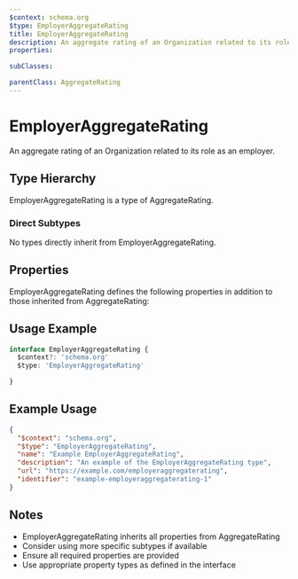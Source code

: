 ```yaml
---
$context: schema.org
$type: EmployerAggregateRating
title: EmployerAggregateRating
description: An aggregate rating of an Organization related to its role as an employer.
properties:

subClasses:

parentClass: AggregateRating
---
```


# EmployerAggregateRating

An aggregate rating of an Organization related to its role as an employer.

## Type Hierarchy

EmployerAggregateRating is a type of AggregateRating.

### Direct Subtypes

No types directly inherit from EmployerAggregateRating.

## Properties

EmployerAggregateRating defines the following properties in addition to those inherited from AggregateRating:



## Usage Example

```typescript
interface EmployerAggregateRating {
  $context?: 'schema.org'
  $type: 'EmployerAggregateRating'

}
```

## Example Usage

```json
{
  "$context": "schema.org",
  "$type": "EmployerAggregateRating",
  "name": "Example EmployerAggregateRating",
  "description": "An example of the EmployerAggregateRating type",
  "url": "https://example.com/employeraggregaterating",
  "identifier": "example-employeraggregaterating-1"
}
```

## Notes

- EmployerAggregateRating inherits all properties from AggregateRating
- Consider using more specific subtypes if available
- Ensure all required properties are provided
- Use appropriate property types as defined in the interface
